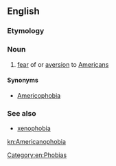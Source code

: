 ==English==

===Etymology===
{{suffix|American|phobia|lang=en}}

===Noun===
{{en-noun|-}}

# [[fear]] of or [[aversion]] to [[American]]s

====Synonyms====
* [[Americophobia]]

===See also===
* [[xenophobia]]
[[Category:en:Phobias]]

[[kn:Americanophobia]]